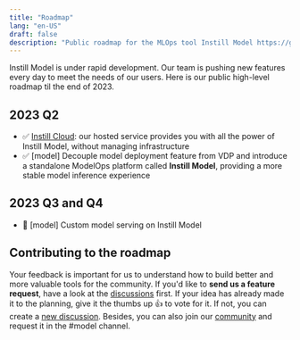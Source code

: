 ```yaml
---
title: "Roadmap"
lang: "en-US"
draft: false
description: "Public roadmap for the MLOps tool Instill Model https://github.com/instill-ai/model"
---
```


Instill Model is under rapid development. Our team is pushing new features every day to meet the needs of our users. Here is our public high-level roadmap til the end of 2023.

## 2023 Q2

- ✅ [Instill Cloud](/docs/instill-cloud/welcome): our hosted service provides you with all the power of Instill Model, without managing infrastructure
- ✅ [model] Decouple model deployment feature from VDP and introduce a standalone ModelOps platform called **Instill Model**, providing a more stable model inference experience

## 2023 Q3 and Q4

- 🔮 [model] Custom model serving on Instill Model

## Contributing to the roadmap

Your feedback is important for us to understand how to build better and more valuable tools for the community.
If you'd like to **send us a feature request**, have a look at the [discussions](https://github.com/instill-ai/model/discussions) first.
If your idea has already made it to the planning, give it the thumbs up 👍 to vote for it. If not, you can create a [new discussion](https://github.com/instill-ai/model/discussions/new). Besides, you can also join our [community](https://discord.gg/sevxWsqpGh) and request it in the #model channel.
